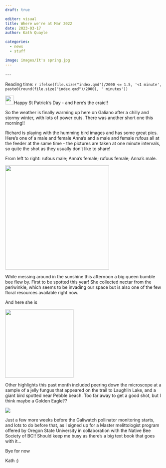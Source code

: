 ```yaml
---
draft: true

editor: visual
title: Where we're at Mar 2022
date: 2023-03-17
author: Kath Quayle

categories:
  - news
  - stuff

image: images/It's spring.jpg
---
```


\-\--

Reading time: `r ifelse(file.size("index.qmd")/2000 <= 1.5, '<1 minute', paste0(round(file.size("index.qmd")/2000), ' minutes'))`

![](images/paste-7D27BC1E.png){width="28"}Happy St Patrick's Day - and here's the craic!!

So the weather is finally warming up here on Galiano after a chilly and stormy winter, with lots of power cuts. There was another short one this morning!!

Richard is playing with the humming bird images and has some great pics. Here's one of a male and female Anna's and a male and female rufous all at the feeder at the same time - the pictures are taken at one minute intervals, so quite the shot as they usually don't like to share!

From left to right: rufous male; Anna's female; rufous female; Anna's male.

![](images/one_of_each.jpg){fig-align="center" width="333"}

While messing around in the sunshine this afternoon a big queen bumble bee flew by. First to be spotted this year! She collected nectar from the periwinkle, which seems to be invading our space but is also one of the few floral resources available right now.

And here she is

![](images/IMG_20230317_140553901__exported_stabilized_1679111250975.gif){fig-align="center" width="219"}

Other highlights this past month included peering down the microscope at a sample of a jelly fungus that appeared on the trail to Laughlin Lake, and a giant bird spotted near Pebble beach. Too far away to get a good shot, but I think maybe a Golden Eagle??

![](images/paste-FA54F6F6.png)

Just a few more weeks before the Galiwatch pollinator monitoring starts, and lots to do before that, as I signed up for a Master melittologist program offered by Oregon State University in collaboration with the Native Bee Society of BC!! Should keep me busy as there's a big text book that goes with it...

Bye for now

Kath :)

</center>
